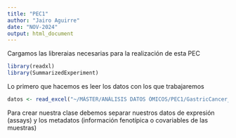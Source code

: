 ```yaml
---
title: "PEC1"
author: "Jairo Aguirre"
date: "NOV-2024"
output: html_document
---
```


Cargamos las libreraias necesarias para la realización de esta PEC

```r

library(readxl)
library(SummarizedExperiment)
```

Lo primero que hacemos es leer los datos con los que trabajaremos 

```r
datos <- read_excel("~/MÁSTER/ANÁLISIS DATOS ÓMICOS/PEC1/GastricCancer_NMR.xlsx")

```

Para crear nuestra clase debemos separar nuestros datos de expresión (assays) y los metadatos (información fenotípica o covariables de las muestras)